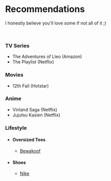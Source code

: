
# Recommendations

I honestly believe you'll love some if not all of it ;)

<br />

### TV Series

- The Adventures of Lleo (Amazon)
- The Playlist (Netflix)

### Movies

- 12th Fail (Hotstar)

### Anime

- Vinland Saga (Netflix)
- Jujutsu Kasien (Netflix)

### Lifestyle

- #### Oversized Tees
  - [<p className="flex gap-1">Bewakoof<ArrowUpRight className="mt-0.5 h-4 w-4 text-blue-600" /></p>](https://www.bewakoof.com/)
- #### Shoes
  - [<p className="flex gap-1">Nike<ArrowUpRight className="mt-0.5 h-4 w-4 text-blue-600" /></p>](https://www.nike.com/)
